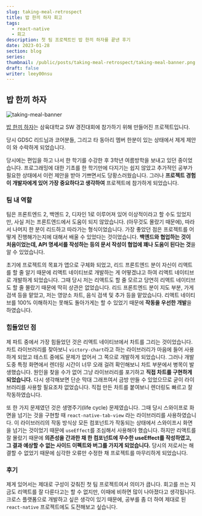 ```yaml
---
slug: taking-meal-retrospect
title: 밥 한끼 하자 회고
tags:
  - react-native
  - 회고
description: 첫 팀 프로젝트인 밥 한끼 하자를 끝낸 후기
date: 2023-01-28
section: blog
series:
thumbnail: /public/posts/taking-meal-retrospect/taking-meal-banner.png
draft: false
writer: leey00nsu
---
```


## 밥 한끼 하자

![taking-meal-banner](/public/posts/taking-meal-retrospect/taking-meal-banner.png)

[밥 한끼 하자](https://github.com/leey00nsu/TakingMeal)는 삼육대학교 SW 경진대회에 참가하기 위해 만들어진 프로젝트입니다.

당시 GDSC 리드님과 코어분들, 그리고 타 동아리 멤버 한분이 있는 상태에서 제게 제안이 와 수락하게 되었습니다.

당시에는 편입을 하고 나서 한 학기를 수강한 후 3학년 여름방학을 보내고 있던 중이었습니다. 프로그래밍에 대한 기초를 한 학기만에 다지기는 쉽지 않았고 추가적인 공부가 필요한 상태에서 이런 제안을 받아 기쁘면서도 당황스러웠습니다. 그러나 **프로젝트 경험이 개발자에게 있어 가장 중요하다고 생각하여** 프로젝트에 참가하게 되었습니다.

### 팀 내 역할

팀은 프론트엔드 2, 백엔드 2, 디자인 1로 이루어져 있어 이상적이라고 할 수도 있었지만, 사실 저는 프론트엔드에서 도움이 되지 않았습니다. (아무것도 몰랐기 때문에), 따라서 나머지 한 분이 리드하고 따라가는 형식이었습니다.
가장 좋았던 점은 프로젝트를 어떻게 진행해가는지에 대해서 배울 수 있었다는 것이었습니다. **백엔드와 협업하는 것이 처음이었는데, API 명세서를 작성하는 등의 문서 작성이 협업에 꽤나 도움이 된다는 것**을 알 수 있었습니다.

초기에 프로젝트의 목표가 앱으로 구체화 되었고, 리드 프론트엔드 분이 자신이 리액트를 할 줄 알기 때문에 리액트 네이티브로 개발하는 게 어떻겠냐고 하여 리액트 네이티브로 개발하게 되었습니다. 그때 당시 저는 리액트도 할 줄 모르고 당연히 리액트 네이티브도 할 줄 몰랐기 때문에 딱히 상관은 없었습니다. 리드 프론트엔드 분이 지도 부분, 가게 검색 등을 맡았고, 저는 영양소 차트, 음식 검색 및 추가 등을 맡았습니다. 리액트 네이티브를 100% 이해하지는 못해도 돌아가게는 할 수 있었기 때문에 **작동을 우선한 개발**을 하였습니다.

### 힘들었던 점

제 파트 중에서 가장 힘들었던 것은 리액트 네이티브에서 차트를 그리는 것이었습니다. 차트 라이브러리를 찾아보니 `victory-chart`라고 하는 라이브러리가 마음에 들어 사용하게 되었고 테스트 중에도 문제가 없어서 그 쪽으로 개발하게 되었습니다. 그러나 개발 도중 특정 화면에서 렌더링 시간이 너무 오래 걸려 확인해보니 차트 부분에서 병목이 발생했습니다. 원인을 찾을 수가 없어 그냥 라이브러리를 포기하고 **직접 차트를 구현하게 되었습니다.** 다시 생각해보면 단순 막대 그래프여서 금방 만들 수 있었으므로 굳이 라이브러리를 사용할 필요조차 없었습니다. 직접 만든 차트를 붙여보니 렌더링도 빠르고 잘 작동하였습니다.

또 한 가지 문제였던 것은 생명주기(life cycle) 문제였습니다. 그때 당시 스와이프로 화면을 넘기는 것을 구현할 때 `react-native-tab-view` 라는 라이브러리를 사용하였습니다. 이 라이브러리의 작동 방식상 모든 컴포넌트가 작동되는 상태에서 스와이프시 화면을 넘기는 것이었기 때문에 `useEffect`를 조심해서 사용해야 했습니다. 하지만 리액트를 잘 몰랐기 때문에 **의존성을 간과한 채 한 컴포넌트에 무수한 useEffect를 작성하였고, 그 결과 예상할 수 없는 사이드 이펙트와 버그를 가지게 되었습니다.** 당시의 저로서는 해결할 수 없었기 때문에 심각한 오류만 수정한 채 프로젝트를 마무리하게 되었습니다.

### 후기

제게 있어서는 제대로 구성이 갖춰진 첫 팀 프로젝트여서 의미가 큽니다. 회고를 쓰는 지금도 리액트를 잘 다룬다고는 할 수 없지만, 이때에 비하면 많이 나아졌다고 생각됩니다. 크로스 플랫폼으로 개발하고 싶은 생각이 있기 때문에, 공부를 좀 더 하여 제대로 된 `react-native` 프로젝트에도 도전해보고 싶습니다.
